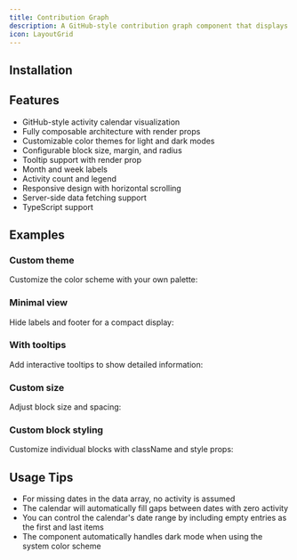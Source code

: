 ```yaml
---
title: Contribution Graph
description: A GitHub-style contribution graph component that displays activity levels over time.
icon: LayoutGrid
---
```


<Preview path="contribution-graph" />

## Installation

<Installer packageName="contribution-graph" />

## Features

- GitHub-style activity calendar visualization
- Fully composable architecture with render props
- Customizable color themes for light and dark modes
- Configurable block size, margin, and radius
- Tooltip support with render prop
- Month and week labels
- Activity count and legend
- Responsive design with horizontal scrolling
- Server-side data fetching support
- TypeScript support

## Examples

### Custom theme

Customize the color scheme with your own palette:

<Preview path="contribution-graph-custom-theme" />

### Minimal view

Hide labels and footer for a compact display:

<Preview path="contribution-graph-minimal" />

### With tooltips

Add interactive tooltips to show detailed information:

<Preview path="contribution-graph-tooltip" />

### Custom size

Adjust block size and spacing:

<Preview path="contribution-graph-size" />

### Custom block styling

Customize individual blocks with className and style props:

<Preview path="contribution-graph-custom-blocks" />

## Usage Tips

- For missing dates in the data array, no activity is assumed
- The calendar will automatically fill gaps between dates with zero activity
- You can control the calendar's date range by including empty entries as the first and last items
- The component automatically handles dark mode when using the system color scheme
